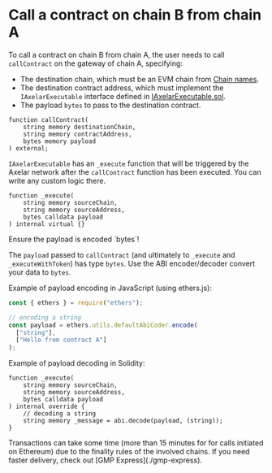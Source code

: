 # Call a contract on chain B from chain A


To call a contract on chain B from chain A, the user needs to call `callContract` on the gateway of chain A, specifying:

- The destination chain, which must be an EVM chain from [Chain names](./chain-names).
- The destination contract address, which must implement the `IAxelarExecutable` interface defined in [IAxelarExecutable.sol](https://github.com/axelarnetwork/axelar-cgp-solidity/blob/main/contracts/interfaces/IAxelarExecutable.sol).
- The payload `bytes` to pass to the destination contract.

```solidity
function callContract(
    string memory destinationChain,
    string memory contractAddress,
    bytes memory payload
) external;
```

`IAxelarExecutable` has an `_execute` function that will be triggered by the Axelar network after the `callContract` function has been executed. You can write any custom logic there.

```solidity
function _execute(
    string memory sourceChain,
    string memory sourceAddress,
    bytes calldata payload
) internal virtual {}
```

<Callout emoji="ℹ️">
  Ensure the payload is encoded `bytes`!
</Callout>

The `payload` passed to `callContract` (and ultimately to `_execute` and `_executeWithToken`) has type `bytes`. Use the ABI encoder/decoder convert your data to `bytes`.

Example of payload encoding in JavaScript (using ethers.js):

```jsx
const { ethers } = require("ethers");

// encoding a string
const payload = ethers.utils.defaultAbiCoder.encode(
  ["string"],
  ["Hello from contract A"]
);
```

Example of payload decoding in Solidity:

```solidity
function _execute(
    string memory sourceChain,
    string memory sourceAddress,
    bytes calldata payload
) internal override {
    // decoding a string
    string memory _message = abi.decode(payload, (string));
}
```


<Callout emoji="ℹ️">
Transactions can take some time (more than 15 minutes for for calls initiated on Ethereum) due to the finality rules of the involved chains. If you need faster delivery, check out [GMP Express](./gmp-express).
</Callout>